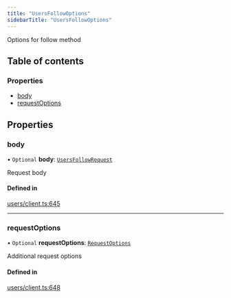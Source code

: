 ```yaml
---
title: "UsersFollowOptions"
sidebarTitle: "UsersFollowOptions"
---
```


Options for follow method

## Table of contents

### Properties

- [body](/xdks/typescript/reference/interfaces/UsersFollowOptions#body)
- [requestOptions](/xdks/typescript/reference/interfaces/UsersFollowOptions#requestoptions)

## Properties

### body

• `Optional` **body**: [`UsersFollowRequest`](/xdks/typescript/reference/interfaces/UsersFollowRequest)

Request body

#### Defined in

[users/client.ts:645](https://github.com/xdevplatform/xdk/blob/298ca9350d035e40e7c8ee0753c50052819a41e2/xdk/typescript/src/users/client.ts#L645)

___

### requestOptions

• `Optional` **requestOptions**: [`RequestOptions`](/xdks/typescript/reference/interfaces/RequestOptions)

Additional request options

#### Defined in

[users/client.ts:648](https://github.com/xdevplatform/xdk/blob/298ca9350d035e40e7c8ee0753c50052819a41e2/xdk/typescript/src/users/client.ts#L648)
